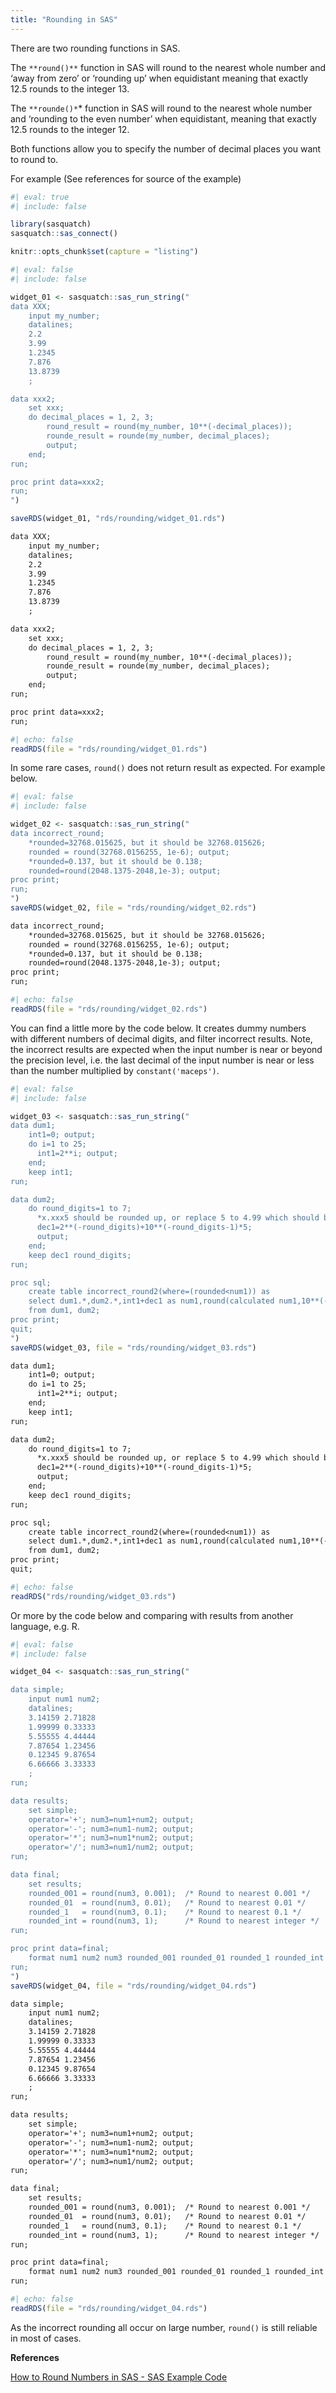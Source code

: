 ```yaml
---
title: "Rounding in SAS"
---
```


There are two rounding functions in SAS.

The `**round()**` function in SAS will round to the nearest whole number and 'away from zero' or 'rounding up' when equidistant meaning that exactly 12.5 rounds to the integer 13.

The `**rounde()*`* function in SAS will round to the nearest whole number and 'rounding to the even number' when equidistant, meaning that exactly 12.5 rounds to the integer 12.

Both functions allow you to specify the number of decimal places you want to round to.

For example (See references for source of the example)


```r
#| eval: true
#| include: false

library(sasquatch)
sasquatch::sas_connect()

knitr::opts_chunk$set(capture = "listing")
```


```r
#| eval: false
#| include: false

widget_01 <- sasquatch::sas_run_string("
data XXX;
    input my_number;
    datalines;
    2.2
    3.99
    1.2345
    7.876
    13.8739
    ;

data xxx2;
    set xxx;
    do decimal_places = 1, 2, 3;
        round_result = round(my_number, 10**(-decimal_places));
        rounde_result = rounde(my_number, decimal_places);
        output;
    end;
run;

proc print data=xxx2;
run;
")

saveRDS(widget_01, "rds/rounding/widget_01.rds")
```

```txt
data XXX;
    input my_number;
    datalines;
    2.2
    3.99
    1.2345
    7.876
    13.8739
    ;

data xxx2;
    set xxx;
    do decimal_places = 1, 2, 3;
        round_result = round(my_number, 10**(-decimal_places));
        rounde_result = rounde(my_number, decimal_places);
        output;
    end;
run;

proc print data=xxx2;
run;
```


```r
#| echo: false
readRDS(file = "rds/rounding/widget_01.rds")
```


In some rare cases, `round()` does not return result as expected. For example below.

```r
#| eval: false
#| include: false

widget_02 <- sasquatch::sas_run_string("
data incorrect_round;
    *rounded=32768.015625, but it should be 32768.015626;
    rounded = round(32768.0156255, 1e-6); output;
    *rounded=0.137, but it should be 0.138;
    rounded=round(2048.1375-2048,1e-3); output;
proc print;
run;
")
saveRDS(widget_02, file = "rds/rounding/widget_02.rds")
```

```txt
data incorrect_round;
    *rounded=32768.015625, but it should be 32768.015626;
    rounded = round(32768.0156255, 1e-6); output;
    *rounded=0.137, but it should be 0.138;
    rounded=round(2048.1375-2048,1e-3); output;
proc print;
run;
```


```r
#| echo: false
readRDS(file = "rds/rounding/widget_02.rds")
```

You can find a little more by the code below. It creates dummy numbers with different numbers of decimal digits, and filter incorrect results. Note, the incorrect results are expected when the input number is near or beyond the precision level, i.e. the last decimal of the input number is near or less than the number multiplied by `constant('maceps')`.

```r
#| eval: false
#| include: false

widget_03 <- sasquatch::sas_run_string("
data dum1;
    int1=0; output;
    do i=1 to 25;
      int1=2**i; output;
    end;
    keep int1;
run;

data dum2;
    do round_digits=1 to 7;
      *x.xxx5 should be rounded up, or replace 5 to 4.99 which should be rounded down;
      dec1=2**(-round_digits)+10**(-round_digits-1)*5;
      output;
    end;
    keep dec1 round_digits;
run;

proc sql;
    create table incorrect_round2(where=(rounded<num1)) as
    select dum1.*,dum2.*,int1+dec1 as num1,round(calculated num1,10**(-round_digits)) as rounded
    from dum1, dum2;
proc print;
quit;
")
saveRDS(widget_03, file = "rds/rounding/widget_03.rds")
```

```txt
data dum1;
    int1=0; output;
    do i=1 to 25;
      int1=2**i; output;
    end;
    keep int1;
run;

data dum2;
    do round_digits=1 to 7;
      *x.xxx5 should be rounded up, or replace 5 to 4.99 which should be rounded down;
      dec1=2**(-round_digits)+10**(-round_digits-1)*5;
      output;
    end;
    keep dec1 round_digits;
run;

proc sql;
    create table incorrect_round2(where=(rounded<num1)) as
    select dum1.*,dum2.*,int1+dec1 as num1,round(calculated num1,10**(-round_digits)) as rounded
    from dum1, dum2;
proc print;
quit;
```


```r
#| echo: false
readRDS("rds/rounding/widget_03.rds")
```


Or more by the code below and comparing with results from another language, e.g. R.

```r
#| eval: false
#| include: false

widget_04 <- sasquatch::sas_run_string("

data simple;
    input num1 num2;
    datalines;
    3.14159 2.71828
    1.99999 0.33333
    5.55555 4.44444
    7.87654 1.23456
    0.12345 9.87654
    6.66666 3.33333
    ;
run;

data results;
    set simple;
    operator='+'; num3=num1+num2; output;
    operator='-'; num3=num1-num2; output;
    operator='*'; num3=num1*num2; output;
    operator='/'; num3=num1/num2; output;
run;

data final;
    set results;
    rounded_001 = round(num3, 0.001);  /* Round to nearest 0.001 */
    rounded_01  = round(num3, 0.01);   /* Round to nearest 0.01 */
    rounded_1   = round(num3, 0.1);    /* Round to nearest 0.1 */
    rounded_int = round(num3, 1);      /* Round to nearest integer */
run;

proc print data=final;
    format num1 num2 num3 rounded_001 rounded_01 rounded_1 rounded_int 12.6;
run;
")
saveRDS(widget_04, file = "rds/rounding/widget_04.rds")
```

```txt
data simple;
    input num1 num2;
    datalines;
    3.14159 2.71828
    1.99999 0.33333
    5.55555 4.44444
    7.87654 1.23456
    0.12345 9.87654
    6.66666 3.33333
    ;
run;

data results;
    set simple;
    operator='+'; num3=num1+num2; output;
    operator='-'; num3=num1-num2; output;
    operator='*'; num3=num1*num2; output;
    operator='/'; num3=num1/num2; output;
run;

data final;
    set results;
    rounded_001 = round(num3, 0.001);  /* Round to nearest 0.001 */
    rounded_01  = round(num3, 0.01);   /* Round to nearest 0.01 */
    rounded_1   = round(num3, 0.1);    /* Round to nearest 0.1 */
    rounded_int = round(num3, 1);      /* Round to nearest integer */
run;

proc print data=final;
    format num1 num2 num3 rounded_001 rounded_01 rounded_1 rounded_int 12.6;
run;
```


```r
#| echo: false
readRDS(file = "rds/rounding/widget_04.rds")
```


As the incorrect rounding all occur on large number, `round()` is still reliable in most of cases.

**References**

[How to Round Numbers in SAS - SAS Example Code](https://sasexamplecode.com/how-to-round-numbers-in-sas/)
